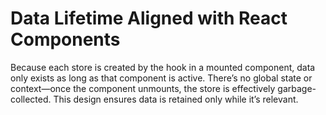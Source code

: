 # Data Lifetime Aligned with React Components

Because each store is created by the hook in a mounted component, data only exists as long as that component is active.
There’s no global state or context—once the component unmounts, the store is effectively garbage-collected.
This design ensures data is retained only while it’s relevant.


